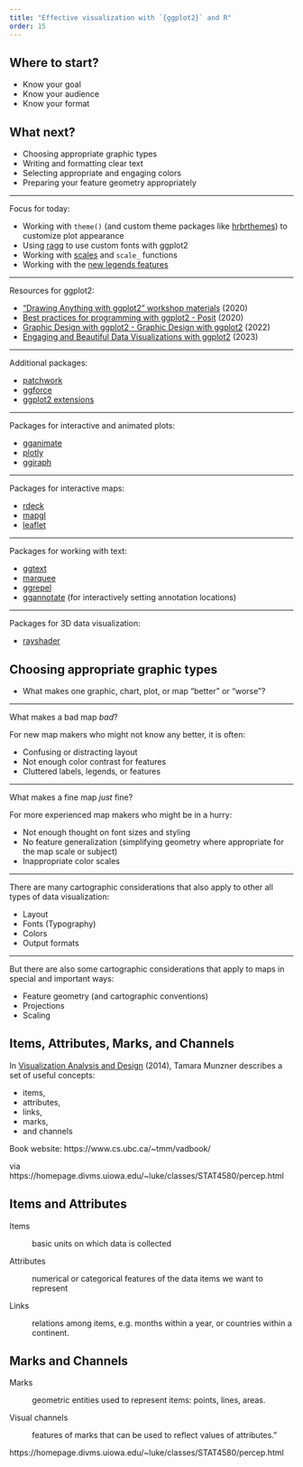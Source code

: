 ```yaml
---
title: "Effective visualization with `{ggplot2}` and R"
order: 15
---
```


## Where to start?

-   Know your goal
-   Know your audience
-   Know your format

## What next?

-   Choosing appropriate graphic types
-   Writing and formatting clear text
-   Selecting appropriate and engaging colors
-   Preparing your feature geometry appropriately

------------------------------------------------------------------------

Focus for today:

- Working with `theme()` (and custom theme packages like [hrbrthemes](https://hrbrmstr.github.io/hrbrthemes/)) to customize plot appearance
- Using [ragg](https://ragg.r-lib.org/) to use custom fonts with ggplot2
- Working with [scales](https://scales.r-lib.org/) and `scale_` functions
- Working with the [new legends features](https://www.tidyverse.org/blog/2024/02/ggplot2-3-5-0-legends/)

------------------------------------------------------------------------

Resources for ggplot2:

- ["Drawing Anything with ggplot2" workshop materials](https://github.com/thomasp85/ggplot2_workshop) (2020)
- [Best practices for programming with ggplot2 - Posit](https://posit.co/resources/videos/best-practices-for-programming-with-ggplot2/) (2020)
- [Graphic Design with ggplot2 - Graphic Design with ggplot2](https://rstudio-conf-2022.github.io/ggplot2-graphic-design/) (2022)
- [Engaging and Beautiful Data Visualizations with ggplot2](https://posit-conf-2023.github.io/dataviz-ggplot2/) (2023)

------------------------------------------------------------------------

Additional packages:

- [patchwork](https://patchwork.data-imaginist.com/)
- [ggforce](https://ggforce.data-imaginist.com/)
- [ggplot2 extensions](https://exts.ggplot2.tidyverse.org/gallery/)

------------------------------------------------------------------------

Packages for interactive and animated plots:

- [gganimate](https://gganimate.com/)
- [plotly](https://plotly.com/r/)
- [ggiraph](https://davidgohel.github.io/ggiraph/)

------------------------------------------------------------------------

Packages for interactive maps:

- [rdeck](https://qfes.github.io/rdeck/)
- [mapgl](https://walker-data.com/mapgl/)
- [leaflet](https://rstudio.github.io/leaflet/)

------------------------------------------------------------------------

Packages for working with text:

- [ggtext](https://wilkelab.org/ggtext/)
- [marquee](https://marquee.r-lib.org/index.html)
- [ggrepel](https://ggrepel.slowkow.com/)
- [ggannotate](https://github.com/MattCowgill/ggannotate) (for interactively setting annotation locations)

------------------------------------------------------------------------

Packages for 3D data visualization:

- [rayshader](https://www.rayshader.com/)

## Choosing appropriate graphic types

-   What makes one graphic, chart, plot, or map "better" or "worse"?

------------------------------------------------------------------------

What makes a bad map *bad*?

For new map makers who might not know any better, it is often:

-   Confusing or distracting layout
-   Not enough color contrast for features
-   Cluttered labels, legends, or features

------------------------------------------------------------------------

What makes a fine map *just* fine?

For more experienced map makers who might be in a hurry:

-   Not enough thought on font sizes and styling
-   No feature generalization (simplifying geometry where appropriate for the map scale or subject)
-   Inappropriate color scales

------------------------------------------------------------------------

There are many cartographic considerations that also apply to other all types of data visualization:

-   Layout
-   Fonts (Typography)
-   Colors
-   Output formats

------------------------------------------------------------------------

But there are also some cartographic considerations that apply to maps in special and important ways:

-   Feature geometry (and cartographic conventions)
-   Projections
-   Scaling

## Items, Attributes, Marks, and Channels

In [Visualization Analysis and Design](https://www.cs.ubc.ca/~tmm/vadbook/) (2014), Tamara Munzner describes a set of useful concepts:

-   items,
-   attributes,
-   links,
-   marks,
-   and channels

::: notes
Book website: https://www.cs.ubc.ca/\~tmm/vadbook/

via https://homepage.divms.uiowa.edu/\~luke/classes/STAT4580/percep.html
:::

## Items and Attributes

Items

:   basic units on which data is collected

Attributes

:   numerical or categorical features of the data items we want to represent

Links

:   relations among items, e.g. months within a year, or countries within a continent.

## Marks and Channels

Marks

:   geometric entities used to represent items: points, lines, areas.

Visual channels

:   features of marks that can be used to reflect values of attributes."

::: notes
https://homepage.divms.uiowa.edu/\~luke/classes/STAT4580/percep.html
:::

